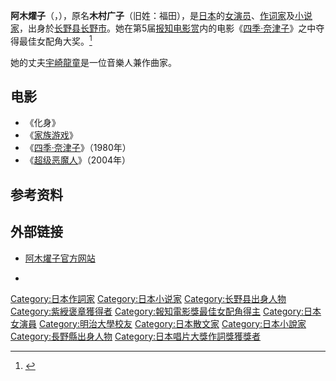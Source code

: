{{Infobox person
| name        = 阿木燿子
| image       = 
| alt         = 
| caption     = 
| birth_date  = {{Birth date and age|1945|5|1}}
| birth_place = {{JPN}}[[长野县|长野县]][[长野市|长野市]]
| death_date  = 
| death_place = 
| nationality = 
| other_names = 
| known_for   = 
| occupation  = [[演员|演员]]、[[作词家|作词家]]、[[小说家|小说家]]
}}

'''阿木燿子'''（{{lang-ja|あき ようこ}}，{{bd|1945年|5月1日||catIdx=Aki Yoko}}），原名'''木村广子'''（旧姓：福田），是[[日本|日本]]的[[女演员|女演员]]、[[作词家|作词家]]及[[小说家|小说家]]，出身於[[长野县|长野县]][[长野市|长野市]]。她在第5届[[报知电影赏|报知电影赏]]内的电影《[[四季·奈津子|四季·奈津子]]》之中夺得最佳女配角大奖。<ref>{{Cite web|url=http://cinemahochi.yomiuri.co.jp/h_award/1980/|title=報知映画賞ヒストリー|accessdate=2011年5月10日|language=ja|publisher=报知电影赏|deadurl=yes|archiveurl=https://web.archive.org/web/20111005192353/http://cinemahochi.yomiuri.co.jp/h_award/1980/|archivedate=2011年10月5日}}</ref>

她的丈夫[[宇崎龍童|宇崎龍童]]是一位音樂人兼作曲家。

==电影==
* 《化身》
* 《[[家族游戏|家族游戏]]》
* 《[[四季·奈津子|四季·奈津子]]》（1980年）
* 《[[超级恶魔人|超级恶魔人]]》（2004年）

==参考资料==
{{reflist}}

==外部链接==
* {{ja icon}} [http://www.yokoaki.jp/ 阿木燿子官方网站]
* {{en icon}} {{imdb name|id=0013047|name=阿木燿子}}

{{actor-stub}}
{{報知電影獎最佳女配角}}
{{日本唱片大獎作詞獎}}

{{DEFAULTSORT:Aki, Yōko}}
[[Category:日本作詞家|Category:日本作詞家]]
[[Category:日本小说家|Category:日本小说家]]
[[Category:长野县出身人物|Category:长野县出身人物]]
[[Category:紫綬褒章獲得者|Category:紫綬褒章獲得者]]
[[Category:報知電影獎最佳女配角得主|Category:報知電影獎最佳女配角得主]]
[[Category:日本女演員|Category:日本女演員]]
[[Category:明治大學校友|Category:明治大學校友]]
[[Category:日本散文家|Category:日本散文家]]
[[Category:日本小說家|Category:日本小說家]]
[[Category:長野縣出身人物|Category:長野縣出身人物]]
[[Category:日本唱片大獎作詞獎獲獎者|Category:日本唱片大獎作詞獎獲獎者]]
